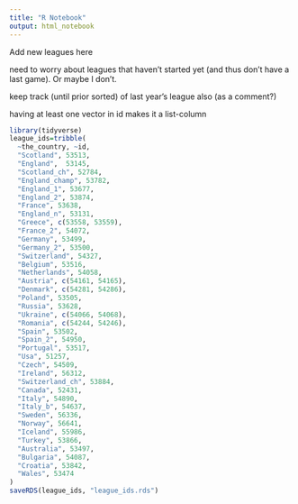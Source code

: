 ```yaml
---
title: "R Notebook"
output: html_notebook
---
```


Add new leagues here

need to worry about leagues that haven't started yet (and thus don't have a last game). Or maybe I don't.

keep track (until prior sorted) of last year's league also (as a comment?)

having at least one vector in id makes it a list-column

```r
library(tidyverse)
league_ids=tribble(
  ~the_country, ~id,
  "Scotland", 53513,
  "England",  53145,
  "Scotland_ch", 52784,
  "England_champ", 53782,
  "England_1", 53677,
  "England_2", 53874,
  "France", 53638,
  "England_n", 53131,
  "Greece", c(53558, 53559),
  "France_2", 54072,
  "Germany", 53499,
  "Germany_2", 53500,
  "Switzerland", 54327,
  "Belgium", 53516,
  "Netherlands", 54058,
  "Austria", c(54161, 54165),
  "Denmark", c(54281, 54286),
  "Poland", 53505,
  "Russia", 53628,
  "Ukraine", c(54066, 54068),
  "Romania", c(54244, 54246),
  "Spain", 53502,
  "Spain_2", 54950,
  "Portugal", 53517,
  "Usa", 51257,
  "Czech", 54509,
  "Ireland", 56312,
  "Switzerland_ch", 53884,
  "Canada", 52431,
  "Italy", 54890,
  "Italy_b", 54637,
  "Sweden", 56336,
  "Norway", 56641,
  "Iceland", 55986,
  "Turkey", 53866,
  "Australia", 53497,
  "Bulgaria", 54087,
  "Croatia", 53842,
  "Wales", 53474
)
saveRDS(league_ids, "league_ids.rds")
```

